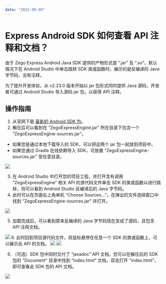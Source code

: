```yaml
---
date: "2022-09-09"
---
```

# Express Android SDK 如何查看 API 注释和文档？

由于 Zego Express Android Java SDK 提供的产物形式是 “.jar” 及 “.so”，默认情况下在 Android Studio 中单击跳转 SDK 类或函数时，展示的是反编译的 Java 字节码，没有注释。

为了提升开发体验，从 v2.23.0 版本开始以 jar 包形式同时提供 Java 源码，开发者可通过 Android Studio 导入源码 jar 包，以获得 API 注释。

## 操作指南

1. 从官网下载 [最新的 Android SDK 包](/real-time-video-android-java/client-sdk/download-sdk)。
2. 解压后可以看到在 “ZegoExpressEngine.jar” 所在目录下包含一个 “ZegoExpressEngine-sources.jar”。

<Note title="说明">


- 如果您是通过本地下载导入的 SDK，可以把这两个 jar 包一起放到项目中。
- 如果您通过 Gradle 在线依赖导入 SDK，可放置 “ZegoExpressEngine-sources.jar” 至任意目录。

</Note>



<Frame width="512" height="auto" caption=""><img src="https://doc-media.zego.im/sdk-doc/Pics/Android/ExpressSDK/Integration/android_java_sources_jar.png" /></Frame>

3. 在 Android Studio 中打开您的项目工程，并打开含有调用 “ZegoExpressEngine” 相关 API 的源代码文件单击 SDK 的类或函数以进行跳转，则可以看到 Android Studio 反编译后的 Java 字节码。
4. 此时可以在页面右上角单机 “Choose Sources...”，在弹出的文件选择窗口中找到 “ZegoExpressEngine-sources.jar” 并打开。
<Frame width="512" height="auto" caption=""><img src="https://doc-media.zego.im/sdk-doc/Pics/Android/ExpressSDK/Integration/android_studio_choose_sources.png" /></Frame>

5. 加载完成后，可以看到原来反编译的 Java 字节码现在变成了源码，且包含 API 注释文档。
<Frame width="512" height="auto" caption=""><img src="https://doc-media.zego.im/sdk-doc/Pics/Android/ExpressSDK/Integration/android_studio_show_source_comment.png" /></Frame>
6. 此时回到项目源代码文件，将鼠标悬停在任意一个 SDK 的类或函数上，可以展示此 API 的文档。
<Frame width="512" height="auto" caption=""><img src="https://doc-media.zego.im/sdk-doc/Pics/Android/ExpressSDK/Integration/android_studio_show_api_document.png" /></Frame>
<Frame width="512" height="auto" caption=""><img src="https://doc-media.zego.im/sdk-doc/Pics/Android/ExpressSDK/Integration/android_studio_show_callback_document.png" /></Frame>

6. （可选）SDK 包中同时交付了 “javadoc” API 文档，您可以在解压后的 SDK 包的 "Document" 目录中找到 “index.html” 文档，双击打开 "index.html"，即可查看此 SDK 包的 API 文档。
<Frame width="512" height="auto" caption=""><img src="https://doc-media.zego.im/sdk-doc/Pics/Express/express_api_document_html.png" /></Frame>
